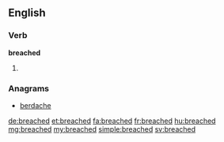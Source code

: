 ==English==

===Verb===
'''breached'''

# {{en-past of|breach}}

===Anagrams===
* [[berdache#English|berdache]]

[[de:breached]]
[[et:breached]]
[[fa:breached]]
[[fr:breached]]
[[hu:breached]]
[[mg:breached]]
[[my:breached]]
[[simple:breached]]
[[sv:breached]]